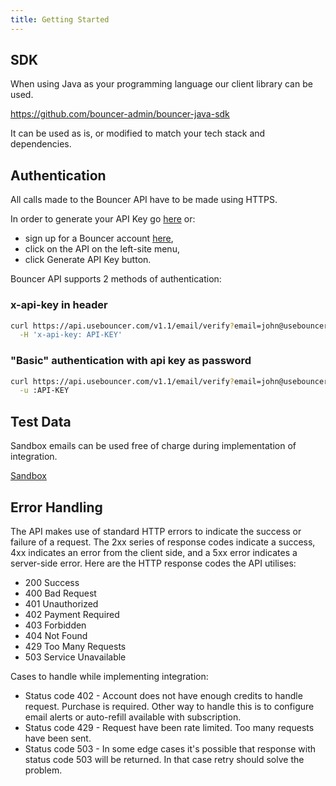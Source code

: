 ```yaml
---
title: Getting Started
---
```


## SDK

When using Java as your programming language our client library can be used.

https://github.com/bouncer-admin/bouncer-java-sdk

It can be used as is, or modified to match your tech stack and dependencies.

## Authentication
All calls made to the Bouncer API have to be made using HTTPS.

In order to generate your API Key go [here](https://app.usebouncer.com/signup) or:

- sign up for a Bouncer account [here](https://app.usebouncer.com/login),
- click on the API on the left-site menu,
- click Generate API Key button.

Bouncer API supports 2 methods of authentication:

### x-api-key in header

```bash
curl https://api.usebouncer.com/v1.1/email/verify?email=john@usebouncer.com \
  -H 'x-api-key: API-KEY'
```

### "Basic" authentication with api key as password

```bash
curl https://api.usebouncer.com/v1.1/email/verify?email=john@usebouncer.com \
  -u :API-KEY
```

## Test Data

Sandbox emails can be used free of charge during implementation of integration.

[Sandbox](/sandbox)

## Error Handling
The API makes use of standard HTTP errors to indicate the success or failure of a request. The 2xx series of response codes indicate a success, 4xx indicates an error from the client side, and a 5xx error indicates a server-side error. Here are the HTTP response codes the API utilises:

- 200 Success
- 400 Bad Request
- 401 Unauthorized
- 402 Payment Required
- 403 Forbidden
- 404 Not Found
- 429 Too Many Requests
- 503 Service Unavailable

Cases to handle while implementing integration:

- Status code 402 - Account does not have enough credits to handle request. Purchase is required. Other way to handle this is to configure email alerts or auto-refill available with subscription.
- Status code 429 - Request have been rate limited. Too many requests have been sent.
- Status code 503 - In some edge cases it's possible that response with status code 503 will be returned. In that case retry should solve the problem.
